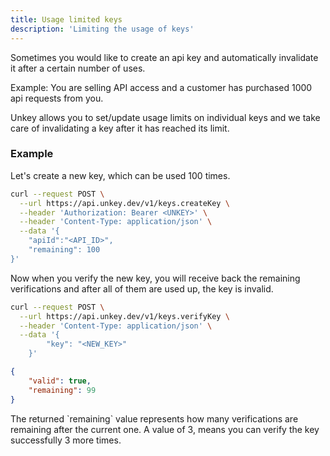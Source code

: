 ```yaml
---
title: Usage limited keys
description: 'Limiting the usage of keys'
---
```


Sometimes you would like to create an api key and automatically invalidate it after a certain number of uses.

Example:
You are selling API access and a customer has purchased 1000 api requests from you.

Unkey allows you to set/update usage limits on individual keys and we take care of invalidating a key after it has reached its limit.





### Example

Let's create a new key, which can be used 100 times.

```bash
curl --request POST \
  --url https://api.unkey.dev/v1/keys.createKey \
  --header 'Authorization: Bearer <UNKEY>' \
  --header 'Content-Type: application/json' \
  --data '{
	"apiId":"<API_ID>",
	"remaining": 100
}'
```

Now when you verify the new key, you will receive back the remaining verifications and after all of them are used up, the key is invalid.


```bash
curl --request POST \
  --url https://api.unkey.dev/v1/keys.verifyKey \
  --header 'Content-Type: application/json' \
  --data '{
		"key": "<NEW_KEY>"
	}'
```

```json
{
	"valid": true,
	"remaining": 99
}
```


<Callout type="info">
The returned `remaining` value represents how many verifications are remaining after the current one.
A value of 3, means you can verify the key successfully 3 more times.
</Callout>
